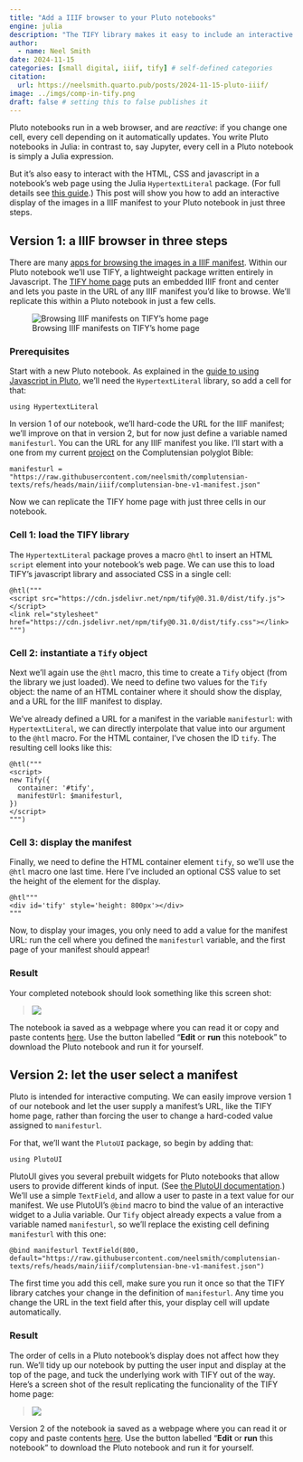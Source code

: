 ```yaml
---
title: "Add a IIIF browser to your Pluto notebooks"
engine: julia
description: "The TIFY library makes it easy to include an interactive IIIF browser in your Pluto notebooks."
author:
  - name: Neel Smith
date: 2024-11-15
categories: [small digital, iiif, tify] # self-defined categories
citation: 
  url: https://neelsmith.quarto.pub/posts/2024-11-15-pluto-iiif/ 
image: ../imgs/comp-in-tify.png
draft: false # setting this to false publishes it
---
```


Pluto notebooks run in a web browser, and are *reactive*: if you change one cell, every cell depending on it automatically updates. You write Pluto notebooks in Julia: in contrast to, say Jupyter, every cell in a Pluto notebook is simply a Julia expression. 

But it's also easy to interact with the HTML, CSS and javascript in a notebook's web page using the Julia `HypertextLiteral` package. (For full details see [this guide](https://featured.plutojl.org/web/javascript).) This post will show you how to add  an interactive display of the images in a IIIF manifest to your Pluto notebook in just three steps.



## Version 1: a IIIF browser in three steps

There are many [apps for browsing the images in a IIIF manifest](https://iiif.io/get-started/iiif-viewers/). Within our Pluto notebook we'll use TIFY, a lightweight package written entirely in Javascript.  The [TIFY home page](https://tify.rocks) puts an embedded IIIF front and center and lets you paste in the URL of any IIIF manifest you'd like to browse.  We'll replicate this within a Pluto notebook in just a few cells.


![Browsing IIIF manifests on TIFY's home page](./tify-home.png)



### Prerequisites

Start with a new Pluto notebook. As explained in the [guide to using Javascript in Pluto](https://featured.plutojl.org/web/javascript), we'll need the `HypertextLiteral` library, so add a cell for that:

```
using HypertextLiteral
```

In version 1 of our notebook, we'll hard-code the URL for the IIIF manifest; we'll improve on that in version 2, but for now just define a variable named `manifesturl`. You can the URL for any IIIF manifest you like. I'll start with a one from my current [project](https://neelsmith.quarto.pub/digitalcomplutensian/) on the Complutensian polyglot Bible:


```
manifesturl = "https://raw.githubusercontent.com/neelsmith/complutensian-texts/refs/heads/main/iiif/complutensian-bne-v1-manifest.json"
```

Now we can replicate the TIFY home page with just three cells in our notebook.


### Cell 1: load the TIFY library


The `HypertextLiteral` package proves a macro `@htl` to insert an HTML `script` element into your notebook's web page. We can use this to load TIFY's javascript library and associated CSS in a single cell:

```
@htl("""
<script src="https://cdn.jsdelivr.net/npm/tify@0.31.0/dist/tify.js"></script>
<link rel="stylesheet" href="https://cdn.jsdelivr.net/npm/tify@0.31.0/dist/tify.css"></link>
""")
```


### Cell 2: instantiate a `Tify` object

Next we'll again use the `@htl` macro, this time to create a `Tify` object (from the library we just loaded). We need to define two values for the `Tify` object: the name of an HTML container where it should show the display, and a URL for the IIIF manifest to display.

We've already defined a URL for a manifest in the variable `manifesturl`: with `HypertextLiteral`, we can directly interpolate that value into our argument to the `@htl`  macro. For the HTML container, I've chosen the ID `tify`. The resulting cell looks like this:


```
@htl("""
<script>
new Tify({
  container: '#tify',
  manifestUrl: $manifesturl,
})
</script>
""")
```


### Cell 3: display the manifest

Finally, we need to define the HTML container element  `tify`, so we'll use the `@htl` macro one last time. Here I've included an optional CSS value to set the height of the element for the display.

```
@htl"""
<div id='tify' style='height: 800px'></div>
"""
```

Now, to display your images, you only need to add a value for the manifest URL: run the cell where you defined the `manifesturl` variable, and the first page of your manifest should appear!


### Result

Your completed notebook should look something like this screen shot:

> ![](./IIIF-in-Pluto-v1.png)



The notebook ia saved as a webpage where you can read it or copy and paste contents [here](./IIIF-in-Pluto-v1.html). Use the button labelled "**Edit** or **run** this notebook" to download the Pluto notebook and run it for yourself.




## Version 2: let the user select a manifest

Pluto is intended for interactive computing. We can easily improve version 1 of our notebook and let the user supply a manifest's URL, like the TIFY home page, rather than forcing the user to change a hard-coded value assigned to `manifesturl`.

For that, we'll want the `PlutoUI` package, so begin by adding that:

```
using PlutoUI
```

PlutoUI gives you several prebuilt widgets for Pluto notebooks that allow users to provide different kinds of input.  (See [the PlutoUI documentation](
https://featured.plutojl.org/basic/plutoui.jl).)
We'll use a simple `TextField`, and allow  a user to paste in a text value for our manifest. We use PlutoUI's `@bind` macro to bind the value of an interactive widget to a Julia variable.  Our `Tify` object already expects a value from a variable named `manifesturl`, so we'll replace the existing cell defining `manifesturl` with this one:

```
@bind manifesturl TextField(800, default="https://raw.githubusercontent.com/neelsmith/complutensian-texts/refs/heads/main/iiif/complutensian-bne-v1-manifest.json")
```

:::{.callout-tip title="Changing URLs dynamically"}
The first time you add this cell, make sure you run it once so that the TIFY library catches your change in the definition of `manifesturl`. Any time you change the URL in the text field after this, your display cell will update automatically.
:::




### Result



The order of cells in a Pluto notebook's display does not affect how they run. We'll tidy up our notebook by putting the user input and display at the top of the page, and tuck the underlying work with TIFY out of the way. Here's a screen shot of the result replicating the funcionality of the TIFY home page:

> ![](./IIIF-in-Pluto-v2.png)


Version 2 of the notebook ia saved as a webpage where you can read it or copy and paste contents [here](./IIIF-in-Pluto-v2.html). Use the button labelled "**Edit** or **run** this notebook" to download the Pluto notebook and run it for yourself.